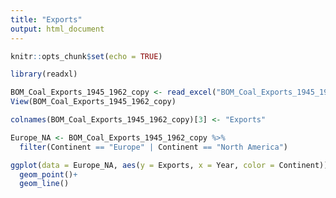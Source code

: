```yaml
---
title: "Exports"
output: html_document
---
```


```r
knitr::opts_chunk$set(echo = TRUE)
```

```r
library(readxl)
```

```r
BOM_Coal_Exports_1945_1962_copy <- read_excel("BOM_Coal_Exports_1945_1962 copy.xlsx")
View(BOM_Coal_Exports_1945_1962_copy)
```

```r
colnames(BOM_Coal_Exports_1945_1962_copy)[3] <- "Exports"
```

```r
Europe_NA <- BOM_Coal_Exports_1945_1962_copy %>%
  filter(Continent == "Europe" | Continent == "North America")
```

```r
ggplot(data = Europe_NA, aes(y = Exports, x = Year, color = Continent))+
  geom_point()+
  geom_line()
```